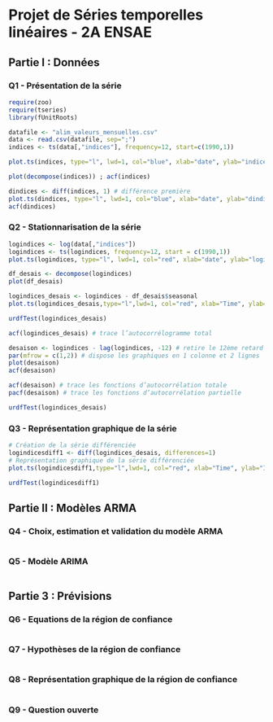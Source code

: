 # Projet de Séries temporelles linéaires - 2A ENSAE

## Partie I : Données

### Q1 - Présentation de la série

```r
require(zoo)
require(tseries)
library(fUnitRoots)
```

``` r
datafile <- "alim_valeurs_mensuelles.csv"
data <- read.csv(datafile, sep=";")
indices <- ts(data[,"indices"], frequency=12, start=c(1990,1))
```


```r
plot.ts(indices, type="l", lwd=1, col="blue", xlab="date", ylab="indices")
```

``` r
plot(decompose(indices)) ; acf(indices)
```

```r
dindices <- diff(indices, 1) # différence première
plot.ts(dindices, type="l", lwd=1, col="blue", xlab="date", ylab="dindices")
acf(dindices)
```

### Q2 - Stationnarisation de la série

``` r
logindices <- log(data[,"indices"])
logindices <- ts(logindices, frequency=12, start = c(1990,1))
plot.ts(logindices, type="l", lwd=1, col="red", xlab="date", ylab="logindices")
```

``` r
df_desais <- decompose(logindices)
plot(df_desais)
```

``` r
logindices_desais <- logindices - df_desais$seasonal
plot.ts(logindices_desais,type="l",lwd=1, col="red", xlab="Time", ylab="Indice")
```

``` r
urdfTest(logindices_desais)
```

```r
acf(logindices_desais) # trace l’autocorrélogramme total
```

```r
desaison <- logindices - lag(logindices, -12) # retire le 12ème retard
par(mfrow = c(1,2)) # dispose les graphiques en 1 colonne et 2 lignes
plot(desaison)
acf(desaison)
```

```r
acf(desaison) # trace les fonctions d’autocorrélation totale
pacf(desaison) # trace les fonctions d’autocorrélation partielle
```

``` r
urdfTest(logindices_desais)
```

### Q3 - Représentation graphique de la série

``` r
# Création de la série différenciée
logindicesdiff1 <- diff(logindices_desais, differences=1)
# Représentation graphique de la série différenciée
plot.ts(logindicesdiff1,type="l",lwd=1, col="red", xlab="Time", ylab="Indice")
```

``` r
urdfTest(logindicesdiff1)
```

## Partie II : Modèles ARMA

### Q4 - Choix, estimation et validation du modèle ARMA

``` r

```

### Q5 - Modèle ARIMA

``` r

```

## Partie 3 : Prévisions

### Q6 - Equations de la région de confiance

``` r

```

### Q7 - Hypothèses de la région de confiance

``` r

```

### Q8 - Représentation graphique de la région de confiance

``` r

```

### Q9 - Question ouverte

``` r

```